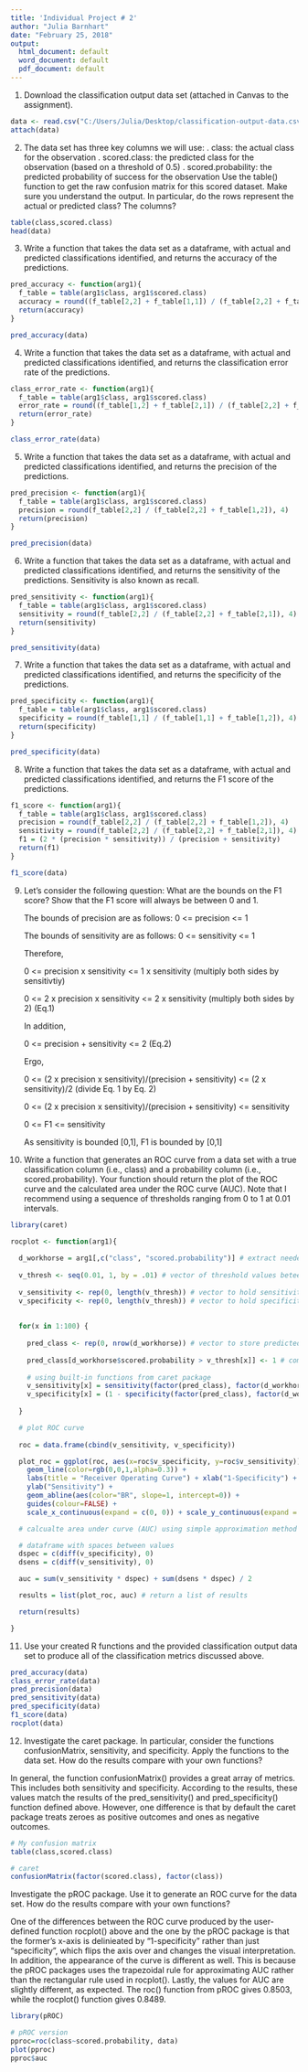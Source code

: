 ---
title: 'Individual Project # 2'
author: "Julia Barnhart"
date: "February 25, 2018"
output:
  html_document: default
  word_document: default
  pdf_document: default
---

1. Download the classification output data set (attached in Canvas to the assignment).

```{r message=FALSE, warning=FALSE, results=TRUE}

data <- read.csv("C:/Users/Julia/Desktop/classification-output-data.csv", sep=',', header = T)
attach(data)

```

2. The data set has three key columns we will use:
    . class: the actual class for the observation
    . scored.class: the predicted class for the observation (based on a threshold of 0.5)
    . scored.probability: the predicted probability of success for the observation
Use the table() function to get the raw confusion matrix for this scored dataset. Make sure you understand the output. In particular, do the rows represent the actual or predicted class? The columns?

```{r message=FALSE, warning=FALSE, results=TRUE}

table(class,scored.class)
head(data)

```

3. Write a function that takes the data set as a dataframe, with actual and predicted classifications identified, and returns the accuracy of the predictions.

```{r message=FALSE, warning=FALSE, results=TRUE}

pred_accuracy <- function(arg1){
  f_table = table(arg1$class, arg1$scored.class)
  accuracy = round((f_table[2,2] + f_table[1,1]) / (f_table[2,2] + f_table[1,2] + f_table[1,1] + f_table[2,1]), 4)
  return(accuracy)
}

pred_accuracy(data)

```

4. Write a function that takes the data set as a dataframe, with actual and predicted classifications identified, and returns the classification error rate of the predictions.

```{r message=FALSE, warning=FALSE, results=TRUE}

class_error_rate <- function(arg1){
  f_table = table(arg1$class, arg1$scored.class)
  error_rate = round((f_table[1,2] + f_table[2,1]) / (f_table[2,2] + f_table[1,2] + f_table[1,1] + f_table[2,1]), 4)
  return(error_rate)
}

class_error_rate(data)

```

5. Write a function that takes the data set as a dataframe, with actual and predicted classifications identified, and returns the precision of the predictions.

```{r message=FALSE, warning=FALSE, results=TRUE}

pred_precision <- function(arg1){
  f_table = table(arg1$class, arg1$scored.class)
  precision = round(f_table[2,2] / (f_table[2,2] + f_table[1,2]), 4)
  return(precision)
}

pred_precision(data)

```

6. Write a function that takes the data set as a dataframe, with actual and predicted classifications identified, and returns the sensitivity of the predictions. Sensitivity is also known as recall.

```{r message=FALSE, warning=FALSE, results=TRUE}

pred_sensitivity <- function(arg1){
  f_table = table(arg1$class, arg1$scored.class)
  sensitivity = round(f_table[2,2] / (f_table[2,2] + f_table[2,1]), 4)
  return(sensitivity)
}

pred_sensitivity(data)

```

7. Write a function that takes the data set as a dataframe, with actual and predicted classifications identified, and returns the specificity of the predictions.

```{r message=FALSE, warning=FALSE, results=TRUE}

pred_specificity <- function(arg1){
  f_table = table(arg1$class, arg1$scored.class)
  specificity = round(f_table[1,1] / (f_table[1,1] + f_table[1,2]), 4)
  return(specificity)
}

pred_specificity(data)

```

8. Write a function that takes the data set as a dataframe, with actual and predicted classifications identified, and returns the F1 score of the predictions.

```{r message=FALSE, warning=FALSE, results=TRUE}

f1_score <- function(arg1){
  f_table = table(arg1$class, arg1$scored.class)
  precision = round(f_table[2,2] / (f_table[2,2] + f_table[1,2]), 4)
  sensitivity = round(f_table[2,2] / (f_table[2,2] + f_table[2,1]), 4)
  f1 = (2 * (precision * sensitivity)) / (precision + sensitivity)
  return(f1)
}

f1_score(data)

```

9. Let's consider the following question: What are the bounds on the F1 score? Show that the F1 score will always be between 0 and 1. 

    The bounds of precision are as follows:
    0 <= precision <= 1

    The bounds of sensitivity are as follows:
    0 <= sensitivity <= 1
  
    Therefore,

    0 <= precision x sensitivity <= 1 x sensitivity (multiply both sides by sensitivtiy)

    0 <= 2 x precision x sensitivity <= 2 x sensitivity (multiply both sides by 2) (Eq.1)

    In addition,

    0 <= precision + sensitivity <= 2 (Eq.2)

    Ergo,

    0 <= (2 x precision x sensitivity)/(precision + sensitivity) <= (2 x sensitivity)/2 (divide Eq. 1 by Eq. 2)

    0 <= (2 x precision x sensitivity)/(precision + sensitivity) <= sensitivity

    0 <= F1 <= sensitivity

    As sensitivity is bounded [0,1], F1 is bounded by [0,1]

10. Write a function that generates an ROC curve from a data set with a true classification column (i.e., class) and a probability column (i.e., scored.probability). Your function should return the plot of the ROC curve and the calculated area under the ROC curve (AUC). Note that I recommend using a sequence of thresholds ranging from 0 to 1 at 0.01 intervals.

```{r message=FALSE, warning=FALSE, results=TRUE}

library(caret)

rocplot <- function(arg1){
  
  d_workhorse = arg1[,c("class", "scored.probability")] # extract needed columns from dataframe
  
  v_thresh <- seq(0.01, 1, by = .01) # vector of threshold values beteen 0 and 1 by .01
  
  v_sensitivity <- rep(0, length(v_thresh)) # vector to hold sensitivity
  v_specificity <- rep(0, length(v_thresh)) # vector to hold specificity
  
  
  for(x in 1:100) {
    
    pred_class <- rep(0, nrow(d_workhorse)) # vector to store predicted class in each threshold iteration
    
    pred_class[d_workhorse$scored.probability > v_thresh[x]] <- 1 # compare against threshold value
    
    # using built-in functions from caret package
    v_sensitivity[x] = sensitivity(factor(pred_class), factor(d_workhorse$class))
    v_specificity[x] = (1 - specificity(factor(pred_class), factor(d_workhorse$class)))
    
  }

  # plot ROC curve 
  
  roc = data.frame(cbind(v_sensitivity, v_specificity))

  plot_roc = ggplot(roc, aes(x=roc$v_specificity, y=roc$v_sensitivity)) +
    geom_line(color=rgb(0,0,1,alpha=0.3)) + 
    labs(title = "Receiver Operating Curve") + xlab("1-Specificity") +
    ylab("Sensitivity") +
    geom_abline(aes(color="BR", slope=1, intercept=0)) +
    guides(colour=FALSE) +
    scale_x_continuous(expand = c(0, 0)) + scale_y_continuous(expand = c(0, 0))

  # calcualte area under curve (AUC) using simple approximation method

  # dataframe with spaces between values
  dspec = c(diff(v_specificity), 0)
  dsens = c(diff(v_sensitivity), 0)

  auc = sum(v_sensitivity * dspec) + sum(dsens * dspec) / 2 

  results = list(plot_roc, auc) # return a list of results

  return(results)

}

```

11. Use your created R functions and the provided classification output data set to produce all of the classification metrics discussed above.

```{r message=FALSE, warning=FALSE, results=TRUE}

pred_accuracy(data)
class_error_rate(data)
pred_precision(data)
pred_sensitivity(data)
pred_specificity(data)
f1_score(data)
rocplot(data)

```

12. Investigate the caret package. In particular, consider the functions confusionMatrix, sensitivity, and specificity. Apply the functions to the data set. How do the results compare with your own functions?

In general, the function confusionMatrix() provides a great array of metrics. This includes both sensitivity and specificity. According to the results, these values match the results of the pred_sensitivity() and pred_specificity() function defined above. However, one difference is that by default the caret package treats zeroes as positive outcomes and ones as negative outcomes. 

```{r message=FALSE, warning=FALSE, results=TRUE}

# My confusion matrix
table(class,scored.class)

# caret
confusionMatrix(factor(scored.class), factor(class))

```

Investigate the pROC package. Use it to generate an ROC curve for the data set. How do the results compare with your own functions?

One of the differences between the ROC curve produced by the user-defined function rocplot() above and the one by the pROC package is that the former's x-axis is delinieated by "1-specificity" rather than just "specificity", which flips the axis over and changes the visual interpretation. In addition, the appearance of the curve is different as well. This is because the pROC packages uses the trapezoidal rule for approximating AUC rather than the rectangular rule used in rocplot(). Lastly, the values for AUC are slightly different, as expected. The roc() function from pROC gives 0.8503, while the rocplot() function gives 0.8489. 

```{r message=FALSE, warning=FALSE, results=TRUE}

library(pROC)

# pROC version
pproc=roc(class~scored.probability, data)
plot(pproc)
pproc$auc

```


